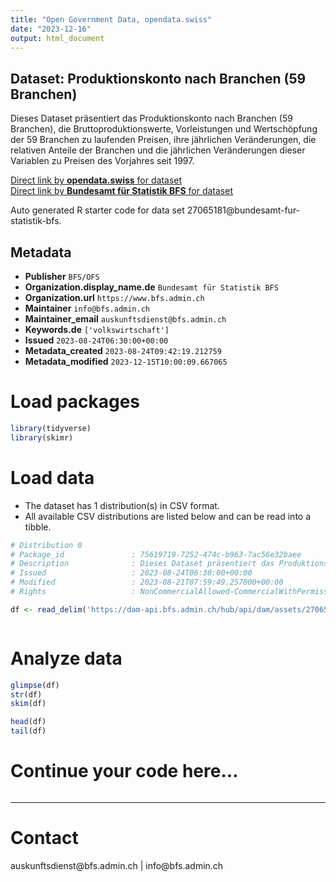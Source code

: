 ```yaml
---
title: "Open Government Data, opendata.swiss"
date: "2023-12-16"
output: html_document
---
```


## Dataset: Produktionskonto nach Branchen (59 Branchen)

Dieses Dataset präsentiert das Produktionskonto nach Branchen (59 Branchen), die Bruttoproduktionswerte, Vorleistungen und Wertschöpfung der 59 Branchen zu laufenden Preisen, ihre jährlichen Veränderungen, die relativen Anteile der Branchen und die jährlichen Veränderungen dieser Variablen zu Preisen des Vorjahres seit 1997.

[Direct link by **opendata.swiss** for dataset](https://opendata.swiss/de/dataset/produktionskonto-nach-branchen-59-branchen)<br>
[Direct link by **Bundesamt für Statistik BFS** for dataset](https://www.bfs.admin.ch/asset/de/ts-x-04.02.03.01)

Auto generated R starter code for data set 27065181@bundesamt-fur-statistik-bfs.

## Metadata

- **Publisher** `BFS/OFS`
- **Organization.display_name.de** `Bundesamt für Statistik BFS`
- **Organization.url** `https://www.bfs.admin.ch`
- **Maintainer** `info@bfs.admin.ch`
- **Maintainer_email** `auskunftsdienst@bfs.admin.ch`
- **Keywords.de** `['volkswirtschaft']`
- **Issued** `2023-08-24T06:30:00+00:00`
- **Metadata_created** `2023-08-24T09:42:19.212759`
- **Metadata_modified** `2023-12-15T10:00:09.667065`


# Load packages

```r

library(tidyverse)
library(skimr)

```

# Load data

-   The dataset has 1 distribution(s) in CSV format.
-   All available CSV distributions are listed below and can be read into a tibble.

```r

# Distribution 0
# Package_id               : 75619719-7252-474c-b963-7ac56e32baee
# Description              : Dieses Dataset präsentiert das Produktionskonto nach Branchen (59 Branchen), die Bruttoproduktionswerte, Vorleistungen und Wertschöpfung der 59 Branchen zu laufenden Preisen, ihre jährlichen Veränderungen, die relativen Anteile der Branchen und die jährlichen Veränderungen dieser Variablen zu Preisen des Vorjahres seit 1997.
# Issued                   : 2023-08-24T06:30:00+00:00
# Modified                 : 2023-08-21T07:59:49.257000+00:00
# Rights                   : NonCommercialAllowed-CommercialWithPermission-ReferenceRequired

df <- read_delim('https://dam-api.bfs.admin.ch/hub/api/dam/assets/27065191/master')



```

# Analyze data

```r

glimpse(df)
str(df)
skim(df)

head(df)
tail(df)

```

# Continue your code here...

```r

```

------------------------------------------------------------------------

# Contact

auskunftsdienst@bfs.admin.ch | info@bfs.admin.ch

